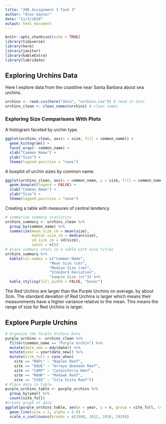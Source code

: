 ```yaml
---
title: "206 Assignment 3 Task 3"
author: "Alex Gaynor"
date: "11/3/2020"
output: html_document
---
```


```r
knitr::opts_chunk$set(echo = TRUE)
library(tidyverse)
library(here)
library(janitor)
library(kableExtra)
library(lubridate)
```

## Exploring Urchins Data

Here I explore data from the coastline near Santa Barbara about sea urchins.

```r
urchins <- read.csv(here("data", "urchins.csv")) # read in data
urchins_clean <- clean_names(urchins) # clean names
```

### Exploring Size Comparisons With Plots

A histogram faceted by urchin type.

```r
ggplot(urchins_clean, aes(x = size, fill = common_name)) +
  geom_histogram() +
  facet_wrap(~ common_name) +
  xlab("Common Name") +
  ylab("Size") +
  theme(legend.position = "none")
```

A boxplot of urchin sizes by common name.

```r
ggplot(urchins_clean, aes(x = common_name, y = size, fill = common_name)) +
  geom_boxplot(legend = FALSE) +
  xlab("Common Name") +
  ylab("Size") +
  theme(legend.position = "none")
```

Creating a table with measures of central tendency

```r
# summarize summary statistics
urchins_summary <- urchins_clean %>% 
  group_by(common_name) %>% 
  summarize(mean_size_cm = mean(size),
            median_size_cm = median(size),
            sd_size_cm = sd(size),
            count = n())
# place summary stats in a table with nice titles
urchins_summary %>%
  kable(col.names = c("Common Name",
                    "Mean Size (cm)",
                    "Median Size (cm)",
                    "Standard Deviation",
                    "Sample Size (n)")) %>%
  kable_styling(full_width = FALSE, "hover")
```

The Red Urchins are larger than the Purple Urchins on average, by about 3cm. The standard deviation of Red Urchins is larger which means their measurements have a higher variance relative to the mean. This means the range of size for Red Urchins is larger.

## Explore Purple Urchins


```r
# Organize the Purple Urchins Data
purple_urchins <- urchins_clean %>% 
  filter(common_name == "Purple Urchin") %>%
  mutate(date_new = mdy(date)) %>% 
  mutate(year = year(date_new)) %>% 
  mutate(site_full = case_when(
    site == "NAPL" ~ "Naples Reef",
    site == "AQUE" ~ "Arroyo Quemado Reef",
    site == "CARP" ~ "Carpinteria Reef",
    site == "MOHK" ~ "Mohawk Reef",
    site == "IVEE" ~ "Isla Vista Reef"))
# Place data in table
purple_urchins_table <- purple_urchins %>% 
  group_by(year) %>%
  count(site_full)
#Create graph of data
ggplot(purple_urchins_table, aes(x = year, y = n, group = site_full, colour = site_full)) +
  geom_line(size = 1, alpha = 0.6) +
  scale_x_continuous(breaks = c(2008, 2012, 2016, 2020))
  
```

